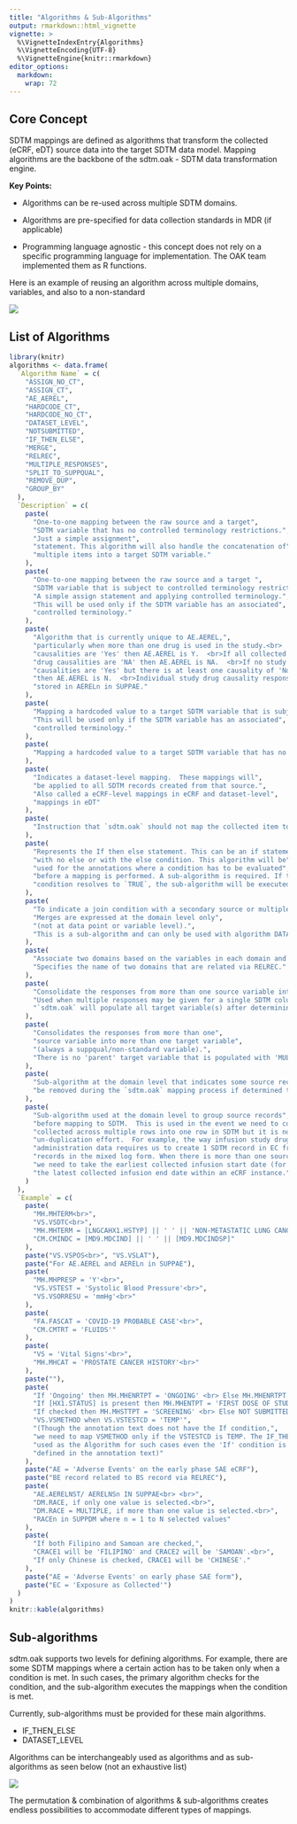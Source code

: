```yaml
---
title: "Algorithms & Sub-Algorithms"
output: rmarkdown::html_vignette
vignette: >
  %\VignetteIndexEntry{Algorithms}
  %\VignetteEncoding{UTF-8}
  %\VignetteEngine{knitr::rmarkdown}
editor_options: 
  markdown: 
    wrap: 72
---
```


## Core Concept

SDTM mappings are defined as algorithms that transform the collected
(eCRF, eDT) source data into the target SDTM data model. Mapping
algorithms are the backbone of the sdtm.oak - SDTM data transformation
engine.

**Key Points:**

-   Algorithms can be re-used across multiple SDTM domains.

-   Algorithms are pre-specified for data collection standards in MDR
    (if applicable)
    
-   Programming language agnostic - this concept does not rely on a
    specific programming language for implementation. The OAK team
    implemented them as R functions.

Here is an example of reusing an algorithm across multiple domains,
variables, and also to a non-standard

![](reusable_algorithms.jpg)

## List of Algorithms

```r
library(knitr)
algorithms <- data.frame(
  `Algorithm Name` = c(
    "ASSIGN_NO_CT",
    "ASSIGN_CT",
    "AE_AEREL",
    "HARDCODE_CT",
    "HARDCODE_NO_CT",
    "DATASET_LEVEL",
    "NOTSUBMITTED",
    "IF_THEN_ELSE",
    "MERGE",
    "RELREC",
    "MULTIPLE_RESPONSES",
    "SPLIT_TO_SUPPQUAL",
    "REMOVE_DUP",
    "GROUP_BY"
  ),
  `Description` = c(
    paste(
      "One-to-one mapping between the raw source and a target",
      "SDTM variable that has no controlled terminology restrictions.",
      "Just a simple assignment",
      "statement. This algorithm will also handle the concatenation of",
      "multiple items into a target SDTM variable."
    ),
    paste(
      "One-to-one mapping between the raw source and a target ",
      "SDTM variable that is subject to controlled terminology restrictions.",
      "A simple assign statement and applying controlled terminology.",
      "This will be used only if the SDTM variable has an associated",
      "controlled terminology."
    ),
    paste(
      "Algorithm that is currently unique to AE.AEREL,",
      "particularly when more than one drug is used in the study.<br>  If any collected study drug",
      "causalities are 'Yes' then AE.AEREL is Y.  <br>If all collected study",
      "drug causalities are 'NA' then AE.AEREL is NA.  <br>If no study drug",
      "causalities are 'Yes' but there is at least one causality of 'No'",
      "then AE.AEREL is N.  <br>Individual study drug causality responses are",
      "stored in AERELn in SUPPAE."
    ),
    paste(
      "Mapping a hardcoded value to a target SDTM variable that is subject to terminology restrictions.",
      "This will be used only if the SDTM variable has an associated",
      "controlled terminology."
    ),
    paste(
      "Mapping a hardcoded value to a target SDTM variable that has no terminology restrictions."
    ),
    paste(
      "Indicates a dataset-level mapping.  These mappings will",
      "be applied to all SDTM records created from that source.",
      "Also called a eCRF-level mappings in eCRF and dataset-level",
      "mappings in eDT"
    ),
    paste(
      "Instruction that `sdtm.oak` should not map the collected item to SDTM at all."
    ),
    paste(
      "Represents the If then else statement. This can be an if statement",
      "with no else or with the else condition. This algorithm will be",
      "used for the annotations where a condition has to be evaluated",
      "before a mapping is performed. A sub-algorithm is required. If the",
      "condition resolves to `TRUE`, the sub-algorithm will be executed."
    ),
    paste(
      "To indicate a join condition with a secondary source or multiple sources.",
      "Merges are expressed at the domain level only",
      "(not at data point or variable level).",
      "This is a sub-algorithm and can only be used with algorithm DATASET_LEVEL."
    ),
    paste(
      "Associate two domains based on the variables in each domain and how those are related.",
      "Specifies the name of two domains that are related via RELREC."
    ),
    paste(
      "Consolidate the responses from more than one source variable into one target variable.",
      "Used when multiple responses may be given for a single SDTM column.",
      "`sdtm.oak` will populate all target variable(s) after determining the number of responses provided."
    ),
    paste(
      "Consolidates the responses from more than one",
      "source variable into more than one target variable",
      "(always a suppqual/non-standard variable).",
      "There is no 'parent' target variable that is populated with 'MULTIPLE'."
    ),
    paste(
      "Sub-algorithm at the domain level that indicates some source records may",
      "be removed during the `sdtm.oak` mapping process if determined to be duplicate records."
    ),
    paste(
      "Sub-algorithm used at the domain level to group source records",
      "before mapping to SDTM.  This is used in the event we need to collapse data",
      "collected across multiple rows into one row in SDTM but it is not a simple",
      "un-duplication effort.  For example, the way infusion study drug",
      "administration data requires us to create 1 SDTM record in EC from 1 or more source",
      "records in the mixed log form. When there is more than one source record,",
      "we need to take the earliest collected infusion start date (for ECSTDTC) and",
      "the latest collected infusion end date within an eCRF instance."
    )
  ),
  `Example` = c(
    paste(
      "MH.MHTERM<br>",
      "VS.VSDTC<br>",
      "MH.MHTERM = [LNGCAHX1.HSTYP] || ' ' || 'NON-METASTATIC LUNG CANCER'<br>",
      "CM.CMINDC = [MD9.MDCIND] || ' ' || [MD9.MDCINDSP]"
    ),
    paste("VS.VSPOS<br>", "VS.VSLAT"),
    paste("For AE.AEREL and AERELn in SUPPAE"),
    paste(
      "MH.MHPRESP = 'Y'<br>",
      "VS.VSTEST = 'Systolic Blood Pressure'<br>",
      "VS.VSORRESU = 'mmHg'<br>"
    ),
    paste(
      "FA.FASCAT = 'COVID-19 PROBABLE CASE'<br>",
      "CM.CMTRT = 'FLUIDS'"
    ),
    paste(
      "VS = 'Vital Signs'<br>",
      "MH.MHCAT = 'PROSTATE CANCER HISTORY'<br>"
    ),
    paste(""),
    paste(
      "If 'Ongoing' then MH.MHENRTPT = 'ONGOING' <br> Else MH.MHENRTPT = 'BEFORE'<br> <br>",
      "If [HX1.STATUS] is present then MH.MHENTPT = 'FIRST DOSE OF STUDY DRUG'<br> <br>",
      "If checked then MH.MHSTTPT = 'SCREENING' <br> Else NOT SUBMITTED <br><br>",
      "VS.VSMETHOD when VS.VSTESTCD = 'TEMP'",
      "(Though the annotation text does not have the If condition,",
      "we need to map VSMETHOD only if the VSTESTCD is TEMP. The IF_THEN_ELSE will be",
      "used as the Algorithm for such cases even the 'If' condition is not explicitly",
      "defined in the annotation text)"
    ),
    paste("AE = 'Adverse Events' on the early phase SAE eCRF"),
    paste("BE record related to BS record via RELREC"),
    paste(
      "AE.AERELNST/ AERELNSn IN SUPPAE<br> <br>",
      "DM.RACE, if only one value is selected.<br>",
      "DM.RACE = MULTIPLE, if more than one value is selected.<br>",
      "RACEn in SUPPDM where n = 1 to N selected values"
    ),
    paste(
      "If both Filipino and Samoan are checked,",
      "CRACE1 will be 'FILIPINO' and CRACE2 will be 'SAMOAN'.<br>",
      "If only Chinese is checked, CRACE1 will be 'CHINESE'."
    ),
    paste("AE = 'Adverse Events' on early phase SAE form"),
    paste("EC = 'Exposure as Collected'")
  )
)
knitr::kable(algorithms)
```

## Sub-algorithms

sdtm.oak supports two levels for defining algorithms. For example, there
are some SDTM mappings where a certain action has to be taken only when
a condition is met. In such cases, the primary algorithm checks for the
condition, and the sub-algorithm executes the mappings when the
condition is met.

Currently, sub-algorithms must be provided for these main algorithms.

-   IF_THEN_ELSE
-   DATASET_LEVEL

Algorithms can be interchangeably used as algorithms and as
sub-algorithms as seen below (not an exhaustive list)

![](algo_sub_algo_combo.jpg)

The permutation & combination of algorithms & sub-algorithms creates
endless possibilities to accommodate different types of mappings.
